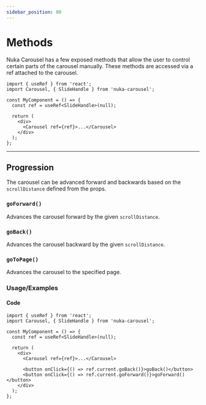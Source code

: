 ```yaml
---
sidebar_position: 80
---
```



# Methods

Nuka Carousel has a few exposed methods that allow the user to control certain parts of the carousel manually. These methods are accessed via a ref attached to the carousel.

```tsx title="MyComponent.tsx"
import { useRef } from 'react';
import Carousel, { SlideHandle } from 'nuka-carousel';

const MyComponent = () => {
  const ref = useRef<SlideHandle>(null);

  return (
    <div>
      <Carousel ref={ref}>...</Carousel>
    </div>
  );
};
```

---

## Progression

The carousel can be advanced forward and backwards based on the `scrollDistance` defined from the props.

### `goForward()`

Advances the carousel forward by the given `scrollDistance`.

### `goBack()`

Advances the carousel backward by the given `scrollDistance`.

### `goToPage()`

Advances the carousel to the specified page.

### Usage/Examples

<BasicButtonDemo autoplay={false} />

#### Code

```tsx title="MyComponent.tsx"
import { useRef } from 'react';
import Carousel, { SlideHandle } from 'nuka-carousel';

const MyComponent = () => {
  const ref = useRef<SlideHandle>(null);

  return (
    <div>
      <Carousel ref={ref}>...</Carousel>

      <button onClick={() => ref.current.goBack()}>goBack()</button>
      <button onClick={() => ref.current.goForward()}>goForward()</button>
    </div>
  );
};
```

